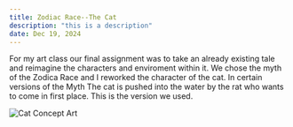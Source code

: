```yaml
---
title: Zodiac Race--The Cat
description: "this is a description"
date: Dec 19, 2024
---
```


For my art class our final assignment was to take an already existing tale and reimagine the characters and enviroment within it.
We chose the myth of the Zodica Race and I reworked the character of the cat.
In certain versions of the Myth The cat is pushed into the water by the rat who wants to come in first place. This is the version we used. 


<Image
        src="/images/zodiac-race/cat-concept.png"
        alt="Cat Concept Art"
         width={1920} 
        height={1080}
      />

